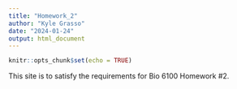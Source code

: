 ```yaml
---
title: "Homework_2"
author: "Kyle Grasso"
date: "2024-01-24"
output: html_document
---
```


```r
knitr::opts_chunk$set(echo = TRUE)
```
This site is to satisfy the requirements for Bio 6100 Homework #2.
